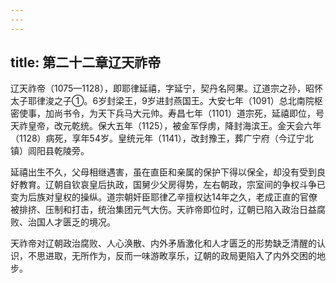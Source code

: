 ```yaml
---
---
---
```

title: 第二十二章辽天祚帝
---



辽天祚帝（1075—1128），即耶律延禧，字延宁，契丹名阿果。辽道宗之孙，昭怀太子耶律浚之子①。6岁封梁王，9岁进封燕国王。大安七年（1091）总北南院枢密使事，加尚书令，为天下兵马大元帅。寿昌七年（1101）道宗死，延禧即位，号天祚皇帝，改元乾统。保大五年（1125），被金军俘虏，降封海滨王。金天会六年（1128）病死，享年54岁。皇统元年（1141），改封豫王，葬广宁府（今辽宁北镇）闾阳县乾陵旁。

延禧出生不久，父母相继遇害，虽在直臣和亲属的保护下得以保全，却没有受到良好教育。辽朝自钦哀皇后执政，国舅少父房得势，左右朝政，宗室间的争权斗争已变为后族对皇权的操纵。道宗朝奸臣耶律乙辛擅权达14年之久，老成正直的官僚被排挤、压制和打击，统治集团元气大伤。天祚帝即位时，辽朝已陷入政治日益腐败、治国人才匮乏的境况。

天祚帝对辽朝政治腐败、人心涣散、内外矛盾激化和人才匮乏的形势缺乏清醒的认识，不思进取，无所作为，反而一味游畋享乐，辽朝的政局更陷入了内外交困的地步。
